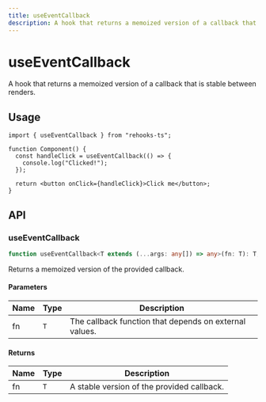 ```yaml
---
title: useEventCallback
description: A hook that returns a memoized version of a callback that is stable between renders.
---
```


# useEventCallback

A hook that returns a memoized version of a callback that is stable between renders.

## Usage

```tsx
import { useEventCallback } from "rehooks-ts";

function Component() {
  const handleClick = useEventCallback(() => {
    console.log("Clicked!");
  });

  return <button onClick={handleClick}>Click me</button>;
}
```

## API

### useEventCallback

```ts
function useEventCallback<T extends (...args: any[]) => any>(fn: T): T;
```

Returns a memoized version of the provided callback.

#### Parameters

| Name | Type | Description                                            |
| ---- | ---- | ------------------------------------------------------ |
| fn   | `T`  | The callback function that depends on external values. |

#### Returns

| Name | Type | Description                                |
| ---- | ---- | ------------------------------------------ |
| fn   | `T`  | A stable version of the provided callback. |
